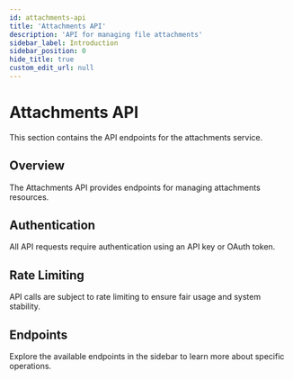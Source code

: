 ```yaml
---
id: attachments-api
title: 'Attachments API'
description: 'API for managing file attachments'
sidebar_label: Introduction
sidebar_position: 0
hide_title: true
custom_edit_url: null
---
```


# Attachments API

This section contains the API endpoints for the attachments service.

## Overview

The Attachments API provides endpoints for managing attachments resources.

## Authentication

All API requests require authentication using an API key or OAuth token.

## Rate Limiting

API calls are subject to rate limiting to ensure fair usage and system stability.

## Endpoints

Explore the available endpoints in the sidebar to learn more about specific operations.
